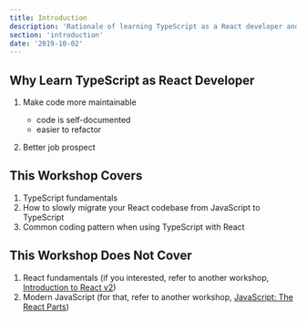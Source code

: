```yaml
---
title: Introduction
description: 'Rationale of learning TypeScript as a React developer and objectives of the workshop.'
section: 'introduction'
date: '2019-10-02'
---
```


## Why Learn TypeScript as React Developer

1. Make code more maintainable

   - code is self-documented
   - easier to refactor

1. Better job prospect

## This Workshop Covers

1. TypeScript fundamentals
1. How to slowly migrate your React codebase from JavaScript to TypeScript
1. Common coding pattern when using TypeScript with React

## This Workshop Does Not Cover

1. React fundamentals (if you interested, refer to another workshop, [Introduction to React v2](/intro-to-react-js-v2))
1. Modern JavaScript (for that, refer to another workshop, [JavaScript: The React Parts](/js-the-react-parts))
